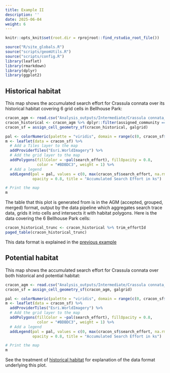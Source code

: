 ```yaml
---
title: Example II
description: ''
date: 2025-06-04
weight: 6
---
```


```r
knitr::opts_knit$set(root.dir = rprojroot::find_rstudio_root_file())
```

```r
source("R/site_globals.R")
source("scripts/geomUtils.R")
source("scripts/config.R")
library(leaflet)
library(rmarkdown)
library(dplyr)
library(ggplot2)
```

## Historical habitat

This map shows the accumulated search effort for Crassula connata over its historical habitat covering 6 grid cells
in Bellhouse Park:

```r
cracon_agm <- read.csv("Analysis_outputs/Intermediate/Crassula connata_accepted_grouped_merged.csv")
cracon_historical <- cracon_agm %>% dplyr::filter(assigned_community == "CC1")
cracon_sf = assign_cell_geometry_sf(cracon_historical, galgrid)

pal <- colorNumeric(palette = "viridis", domain = range(c(0, cracon_sf$search_effort), na.rm = TRUE))
m <- leaflet(data = cracon_sf) %>%
  # Add a Tiles layer to the map
  addProviderTiles("Esri.WorldImagery") %>%
  # Add the grid layer to the map
  addPolygons(fillColor = ~pal(search_effort), fillOpacity = 0.8, 
              color = "#BDBDC3", weight = 1) %>%
  # Add a legend
  addLegend(pal = pal, values = c(0, max(cracon_sf$search_effort, na.rm = TRUE)),
            opacity = 0.8, title = "Accumulated Search Effort in ks")

# Print the map
m

```

The table that this plot is generated from is in the AGM (accepted, grouped, merged) format, output by the 
data pipeline which aggregates search trace data, grids it into cells and intersects it with habitat polygons. Here is the data covering
the 6 Bellhouse Park cells:

```r
cracon_historical_trunc <- cracon_historical %>% trim_effortId
paged_table(cracon_historical_trunc)
```

This data format is explained in the [previous example](../example-i)

## Potential habitat 


This map shows the accumulated search effort for Crassula connata over both historical and potential habitat:

```r
cracon_agm <- read.csv("Analysis_outputs/Intermediate/Crassula connata_accepted_grouped_merged.csv")
cracon_sf = assign_cell_geometry_sf(cracon_agm, galgrid)

pal <- colorNumeric(palette = "viridis", domain = range(c(0, cracon_sf$search_effort), na.rm = TRUE))
m <- leaflet(data = cracon_sf) %>%
  addProviderTiles("Esri.WorldImagery") %>%
  # Add the grid layer to the map
  addPolygons(fillColor = ~pal(search_effort), fillOpacity = 0.8, 
              color = "#BDBDC3", weight = 1) %>%
  # Add a legend
  addLegend(pal = pal, values = c(0, max(cracon_sf$search_effort, na.rm = TRUE)),
            opacity = 0.8, title = "Accumulated Search Effort in ks")

# Print the map
m

```

See the treatment of [historical habitat](../../extirpation_historical/example-i) for explanation of the data format underlying this plot.
